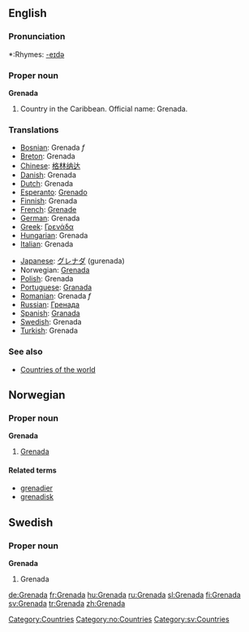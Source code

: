 ==English==

===Pronunciation===
*:Rhymes: [[Rhymes:English:-eɪdə|-eɪdə]]

===Proper noun===
'''Grenada'''

# Country in the Caribbean. Official name: Grenada.
===Translations===
{{top}}
*[[Bosnian]]: Grenada ''f''
*[[Breton]]: Grenada
*[[Chinese]]: [[格林纳达]]
*[[Danish]]: Grenada
*[[Dutch]]: Grenada
*[[Esperanto]]: [[Grenado]]
*[[Finnish]]: Grenada
*[[French]]: [[Grenade]]
*[[German]]: Grenada
*[[Greek]]: [[Γρενάδα]]
*[[Hungarian]]: Grenada
*[[Italian]]: Grenada
{{mid}}
*[[Japanese]]: [[グレナダ]] (gurenada)
*Norwegian: [[#Norwegian|Grenada]]
*[[Polish]]: Grenada
*[[Portuguese]]: [[Granada]]
*[[Romanian]]: Grenada ''f''
*[[Russian]]: [[Гренада]]
*[[Spanish]]: [[Granada]]
*[[Swedish]]: Grenada
*[[Turkish]]: Grenada
{{bottom}}

===See also===
* [[Countries of the world]]

==Norwegian==
===Proper noun===
'''Grenada'''
#[[#English|Grenada]]
====Related terms====
*[[grenadier]]
*[[grenadisk]]

==Swedish==
===Proper noun===
'''Grenada'''
#Grenada

[[Category:Countries]]
[[Category:no:Countries]]
[[Category:sv:Countries]]

[[de:Grenada]]
[[fr:Grenada]]
[[hu:Grenada]]
[[ru:Grenada]]
[[sl:Grenada]]
[[fi:Grenada]]
[[sv:Grenada]]
[[tr:Grenada]]
[[zh:Grenada]]